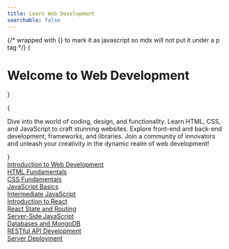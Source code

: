 ```yaml
---
title: Learn Web Development
searchable: false
---
```



{/* wrapped with {} to mark it as javascript so mdx will not put it under a p tag */}
{<h1 className="text-center font-extrabold md:text-5xl my-8">Welcome to Web Development</h1>}

{

<p className="my-8">
  Dive into the world of coding, design, and functionality. Learn HTML, CSS, and
  JavaScript to craft stunning websites. Explore front-end and back-end
  development, frameworks, and libraries. Join a community of innovators and
  unleash your creativity in the dynamic realm of web development!
</p>
}


<Accordion className="my-4" itemStyles="outline-none" variant="splitted">
  <AccordionItem
    key="1"
    className="focus:outline-none"
    aria-label="Accordion 1"
    title="Month 1"
  >
    <div className="my-4">
      <a href="/introduction-to-web/hello">Introduction to Web Development</a>
    </div>
    <div className="my-4">
      <a href="/understanding-html/introduction">HTML Fundamentals</a>
    </div>
    <div className="my-4">
      <a href="/understanding-css/introduction">CSS Fundamentals</a>
    </div>
    <div className="my-4">
      <a href="/understanding-javascript/introduction">JavaScript Basics</a>
    </div>
  </AccordionItem>
  <AccordionItem
    key="2"
    className="focus:outline-none"
    aria-label="Accordion 2"
    title="Month 2"
  >
    <div className="my-4">
      <a href="/intermediate-javascript/function-types">Intermediate JavaScript</a>
    </div>
    <div className="my-4">
      <a href="/introduction-to-react/introduction">Introduction to React</a>
    </div>
    <div className="my-4">
      <a href="/react-state-and-routing/introduction">React State and Routing</a>
    </div>
  </AccordionItem>
  <AccordionItem
    key="3"
    className="focus:outline-none"
    aria-label="Accordion 3"
    title="Month 3"
  >
    <div className="my-4">
      <a href="/server-side-javascript/hello">Server-Side JavaScript</a>
    </div>
    <div className="my-4">
      <a href="/databases-and-mongodb/introduction">Databases and MongoDB</a>
    </div>
    <div className="my-4">
      <a href="/restful-api-development/introduction">RESTful API Development</a>
    </div>
    <div className="my-4">
      <a href="/server-deployment/introduction">Server Deployment</a>
    </div>
  </AccordionItem>
</Accordion>
